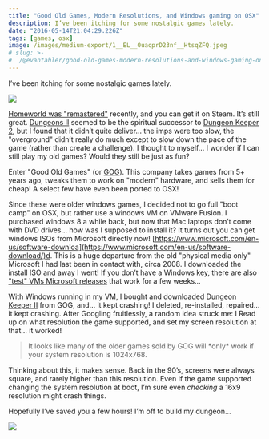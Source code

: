 ```yaml
---
title: "Good Old Games, Modern Resolutions, and Windows gaming on OSX"
description: I’ve been itching for some nostalgic games lately.
date: "2016-05-14T21:04:29.226Z"
tags: [games, osx]
image: /images/medium-export/1__EL__0uaqprD23nf__HtsqZFQ.jpeg
# slug: >-
#  /@evantahler/good-old-games-modern-resolutions-and-windows-gaming-on-osx-2974255cbc8d
---
```


I’ve been itching for some nostalgic games lately.

![](/images/medium-export/1__EL__0uaqprD23nf__HtsqZFQ.jpeg)

[Homeworld was "remastered"](http://store.steampowered.com/app/244160/) recently, and you can get it on Steam. It’s still great. [Dungeons II](http://store.steampowered.com/app/262280/) seemed to be the spiritual successor to [Dungeon Keeper 2](https://en.wikipedia.org/wiki/Dungeon_Keeper_2), but I found that it didn’t quite deliver… the imps were too slow, the "overground" didn’t really do much except to slow down the pace of the game (rather than create a challenge). I thought to myself… I wonder if I can still play my old games? Would they still be just as fun?

Enter "Good Old Games" (or [GOG](http://gog.com)). This company takes games from 5+ years ago, tweaks them to work on "modern" hardware, and sells them for cheap! A select few have even been ported to OSX!

Since these were older windows games, I decided not to go full "boot camp" on OSX, but rather use a windows VM on VMware Fusion. I purchased windows 8 a while back, but now that Mac laptops don’t come with DVD drives… how was I supposed to install it? It turns out you can get windows ISOs from Microsoft directly now! [https://www.microsoft.com/en-us/software-downloa](https://www.microsoft.com/en-us/software-download/)d. This is a huge departure from the old "physical media only" Microsoft I had last been in contact with, circa 2008. I downloaded the install ISO and away I went! If you don’t have a Windows key, there are also ["test" VMs Microsoft releases](https://developer.microsoft.com/en-us/microsoft-edge/tools/vms/mac/) that work for a few weeks…

With Windows running in my VM, I bought and downloaded [Dungeon Keeper II](https://www.gog.com/game/dungeon_keeper_2) from GOG, and… it kept crashing! I deleted, re-installed, repaired… it kept crashing. After Googling fruitlessly, a random idea struck me: I Read up on what resolution the game supported, and set my screen resolution at that… it worked!

> It looks like many of the older games sold by GOG will \*only\* work if your system resolution is 1024x768.

Thinking about this, it makes sense. Back in the 90’s, screens were always square, and rarely higher than this resolution. Even if the game supported changing the system resolution at boot, I’m sure even _checking_ a 16x9 resolution might crash things.

Hopefully I’ve saved you a few hours! I’m off to build my dungeon…

![](/images/medium-export/1__qu5vaRA9sU8nVCxa__6yHcQ.jpeg)
